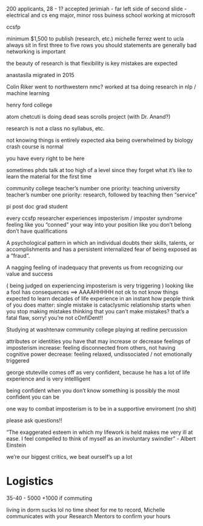 
200 applicants, 28 - 1? accepted
jerimiah - far left side of second slide - electrical and cs eng major, minor ross buiness school working at microsoft

ccsfp

minimum $1,500 to publish (research, etc.)
michelle ferrez went to ucla
always sit in first three to five rows
you should statements are generally bad
networking is important

the beauty of research is that flexibility is key
mistakes are expected


anastasila migrated in 2015

Colin Riker went to northwestern
nmc?
worked at tsa
doing research in nlp / machine learning

henry ford college

atom chetcuti is doing
dead seas scrolls project (with Dr. Anand?)


research is not a class
no syllabus, etc.

not knowing things is entirely expected
aka being overwhelmed by biology crash course is normal

you have every right to be here


sometimes phds talk at too high of a level since they
forget what it's like to learn the material for the first
time


community college teacher's number one priority: teaching
university teacher's number one priority: research, followed by teaching then "service"


pi
post doc
grad student

every ccsfp researcher experiences imposterism / imposter syndrome
feeling like you "conned" your way into your position
like you don't belong
don't have qualifications

A psychological pattern in which an individual doubts their skills, talents, or accomplishments and has a persistent internalized fear of being exposed as a "fraud".

A nagging feeling of inadequacy that prevents us from recognizing our value and success


( being judged on experiencing imposterism is very triggering )
looking like a fool has consequences ==> AAAAHHHHH
not ok to not know things
expected to learn decades of life experience in an instant
how people think of you does matter: single mistake is cataclysmic
relationship starts when you stop making mistakes
thinking that you can't make mistakes? that's a fatal flaw, sorry! you're not cOnfiDent!!


Studying at washtenaw community college
playing at redline percussion



attributes or identities you have that may increase or decrease feelings of imposterism
increase: feeling disconnected from others, not having cognitive power
decrease: feeling relaxed, undissociated / not emotionally triggered

george stuteville comes off as very confident, because he has a lot of
life experience and is very intellligent

being confident when you don't know something is
possibly the most confident you can be

one way to combat imposterism is to be in a supportive enviroment (no shit)

please ask questions!!

"The exaggerated esteem in which my lifework is held makes me very ill at ease. I feel compelled to think of myself as an involuntary swindler" - Albert Einstein

we're our biggest critics, we beat ourself's up a lot

# Logistics


35-40 - 5000
+1000 if commuting

living in dorm sucks lol
no time sheet for me to record, Michelle communicates with your Research Mentors to confirm your hours
